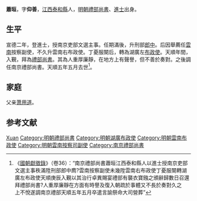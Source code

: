 '''蕭晅'''，字'''仰善'''，[[江西|江西]][[泰和縣|泰和縣]]人，[[明朝禮部尚書|明朝禮部尚書]]、[[進士|進士]]出身。

== 生平 ==
宣德二年，登進士，授南京吏部文選主事。任期滿後，升刑部[[郎中|郎中]]。后因舉薦任[[雲南|雲南]]按察副使，不久升雲南右布政使。丁憂服闋后，轉為湖廣左[[布政使|布政使]]。天順年間，入覲，拜為[[禮部尚書|禮部尚書]]。其為人重厚廉靜，在地方上有聲譽，但不善於奏對。之後調任南京禮部尚書。天順五年五月去世<ref>《[[國朝獻徵錄|國朝獻徵錄]]》（卷36）：“南京禮部尚書蕭晅江西泰和縣人以進士授南京吏部文選主事秩滿陞刑部郎中廌?雲南按察副使未幾陞雲南右布政使丁憂服闋轉湖廣左布政使天順庚辰入覲以其治行卓異賜宴禮部有襲衣寶鏹之頒辭歸數日召還拜禮部尚書?人重厚廉靜在方面有時譽及復入朝疏於事體又不長於奏對久之　上不悅遂調南京禮部天順五年五月卒遣言諭祭命大司營葬”</ref>。

== 家庭 ==
父亲[[萧用道|萧用道]]。

== 参考文献 ==
{{reflist}}

{{start box}}
{{s-off}}
{{succession box|[[楊善|楊善]]|[[石瑁|石瑁]]|[[明朝禮部尚書|明朝禮部尚書]]|1460年}}
{{end box}}

{{宣德二年丁未科殿試金榜}}

{{Authority control}}
{{DEFAULTSORT:Xiao}}
[[Category:萧姓|Xuan]]
[[Category:明朝禮部尚書|Category:明朝禮部尚書]]
[[Category:明朝湖廣布政使|Category:明朝湖廣布政使]]
[[Category:明朝雲南布政使|Category:明朝雲南布政使]]
[[Category:明朝雲南按察司副使|Category:明朝雲南按察司副使]]
[[Category:南京禮部尚書|Category:南京禮部尚書]]

{{明朝人物小作品}}